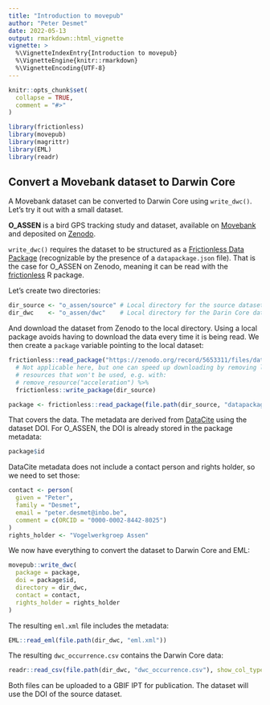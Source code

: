 ```yaml
---
title: "Introduction to movepub"
author: "Peter Desmet"
date: 2022-05-13
output: rmarkdown::html_vignette
vignette: >
  %\VignetteIndexEntry{Introduction to movepub}
  %\VignetteEngine{knitr::rmarkdown}
  %\VignetteEncoding{UTF-8}
---
```


```r
knitr::opts_chunk$set(
  collapse = TRUE,
  comment = "#>"
)
```

```r
library(frictionless)
library(movepub)
library(magrittr)
library(EML)
library(readr)
```

## Convert a Movebank dataset to Darwin Core

A Movebank dataset can be converted to Darwin Core using `write_dwc()`. Let's try it out with a small dataset.

**O_ASSEN** is a bird GPS tracking study and dataset, available on [Movebank](https://www.movebank.org/cms/webapp?gwt_fragment=page=studies,path=study1605797471) and deposited on [Zenodo](https://doi.org/10.5281/zenodo.5653311).

`write_dwc()` requires the dataset to be structured as a [Frictionless Data Package](https://specs.frictionlessdata.io/data-package/) (recognizable by the presence of a `datapackage.json` file). That is the case for O_ASSEN on Zenodo, meaning it can be read with the [frictionless](https://frictionlessdata.github.io/frictionless-r/) R package.

Let's create two directories:

```r
dir_source <- "o_assen/source" # Local directory for the source dataset
dir_dwc    <- "o_assen/dwc"    # Local directory for the Darin Core dataset
```

And download the dataset from Zenodo to the local directory. Using a local package avoids having to download the data every time it is being read. We then create a `package` variable pointing to the local dataset:

```r
frictionless::read_package("https://zenodo.org/record/5653311/files/datapackage.json") %>%
  # Not applicable here, but one can speed up downloading by removing large
  # resources that won't be used, e.g. with:
  # remove_resource("acceleration") %>%
  frictionless::write_package(dir_source)

package <- frictionless::read_package(file.path(dir_source, "datapackage.json"))
```

That covers the data. The metadata are derived from [DataCite](https://api.datacite.org/dois/10.5281/zenodo.5879096) using the dataset DOI. For O_ASSEN, the DOI is already stored in the package metadata:

```r
package$id
```

DataCite metadata does not include a contact person and rights holder, so we need to set those:

```r
contact <- person(
  given = "Peter",
  family = "Desmet",
  email = "peter.desmet@inbo.be",
  comment = c(ORCID = "0000-0002-8442-8025")
)
rights_holder <- "Vogelwerkgroep Assen"
```

We now have everything to convert the dataset to Darwin Core and EML:

```r
movepub::write_dwc(
  package = package,
  doi = package$id,
  directory = dir_dwc,
  contact = contact,
  rights_holder = rights_holder
)
```

The resulting `eml.xml` file includes the metadata:

```r
EML::read_eml(file.path(dir_dwc, "eml.xml"))
```

The resulting `dwc_occurrence.csv` contains the Darwin Core data:

```r
readr::read_csv(file.path(dir_dwc, "dwc_occurrence.csv"), show_col_types = FALSE)
```

Both files can be uploaded to a GBIF IPT for publication. The dataset will use the DOI of the source dataset.
